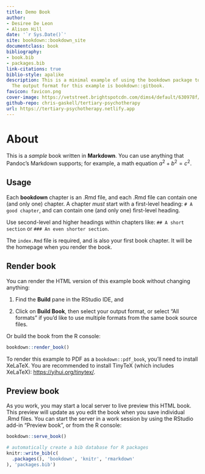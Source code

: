 ```yaml
---
title: Demo Book
author:
- Desiree De Leon
- Alison Hill
date: '`r Sys.Date()`'
site: bookdown::bookdown_site
documentclass: book
bibliography:
- book.bib
- packages.bib
link-citations: true
biblio-style: apalike
description: This is a minimal example of using the bookdown package to write a book.
  The output format for this example is bookdown::gitbook.
favicon: favicon.png
cover-image: https://vetstreet.brightspotcdn.com/dims4/default/630978f/2147483647/crop/0x0%2B0%2B0/resize/645x380/quality/90/?url=https%3A%2F%2Fvetstreet-brightspot.s3.amazonaws.com%2Fe0%2F88adb0c81f11e09b940050568d6ceb%2Ffile%2FLurcher-3-AP-645km081611.jpg
github-repo: chris-gaskell/tertiary-psychotherapy
url: https://tertiary-psychotherapy.netlify.app
---
```


# About

This is a _sample_ book written in **Markdown**. You can use anything that Pandoc's Markdown supports; for example, a math equation $a^2 + b^2 = c^2$.

## Usage 

Each **bookdown** chapter is an .Rmd file, and each .Rmd file can contain one (and only one) chapter. A chapter *must* start with a first-level heading: `# A good chapter`, and can contain one (and only one) first-level heading.

Use second-level and higher headings within chapters like: `## A short section` or `### An even shorter section`.

The `index.Rmd` file is required, and is also your first book chapter. It will be the homepage when you render the book.

## Render book

You can render the HTML version of this example book without changing anything:

1. Find the **Build** pane in the RStudio IDE, and

1. Click on **Build Book**, then select your output format, or select "All formats" if you'd like to use multiple formats from the same book source files.

Or build the book from the R console:

```r
bookdown::render_book()
```

To render this example to PDF as a `bookdown::pdf_book`, you'll need to install XeLaTeX. You are recommended to install TinyTeX (which includes XeLaTeX): <https://yihui.org/tinytex/>.

## Preview book

As you work, you may start a local server to live preview this HTML book. This preview will update as you edit the book when you save individual .Rmd files. You can start the server in a work session by using the RStudio add-in "Preview book", or from the R console:

```r
bookdown::serve_book()
```


```r
# automatically create a bib database for R packages
knitr::write_bib(c(
  .packages(), 'bookdown', 'knitr', 'rmarkdown'
), 'packages.bib')
```
